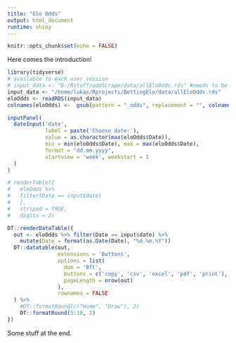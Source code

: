 ```yaml
---
title: "Elo Odds"
output: html_document
runtime: shiny
---
```


```r
knitr::opts_chunk$set(echo = FALSE)
```

Here comes the introduction!

```r
library(tidyverse)
# available to each user session
# input_data <- "D:/Rstuff/oddScrape/data/allEloOdds.rds" #needs to be updated for the server to something like "/home/lukas/Rprojects/BettingElo/data/allEloOdds.rds"
input_data <- "/home/lukas/Rprojects/BettingElo/data/allEloOdds.rds"
eloOdds <- readRDS(input_data)
colnames(eloOdds) <-  gsub(pattern = "_odds", replacement = "", colnames(eloOdds))

```

```r
inputPanel(
  dateInput('date',
            label = paste('Choose date:'),
            value = as.character(max(eloOdds$Date)),
            min = min(eloOdds$Date), max = max(eloOdds$Date),
            format = "dd.mm.yyyy",
            startview = 'week', weekstart = 1
  )
)

# renderTable({
#   eloOdds %>% 
#   filter(Date == input$date)
#   },
#   striped = TRUE,
#   digits = 2) 

DT::renderDataTable({
  out <- eloOdds %>% filter(Date == input$date) %>% 
    mutate(Date = format(as.Date(Date), "%d.%m.%Y"))
  DT::datatable(out,
                extensions = 'Buttons', 
                options = list(
                  dom = 'Bft',
                  buttons = c('copy', 'csv', 'excel', 'pdf', 'print'),
                  pageLength = nrow(out)
                ),
                rownames = FALSE
  ) %>% 
    #DT::formatRound(c("Home", "Draw"), 2)
    DT::formatRound(5:10, 2)
})

```

Some stuff at the end.



